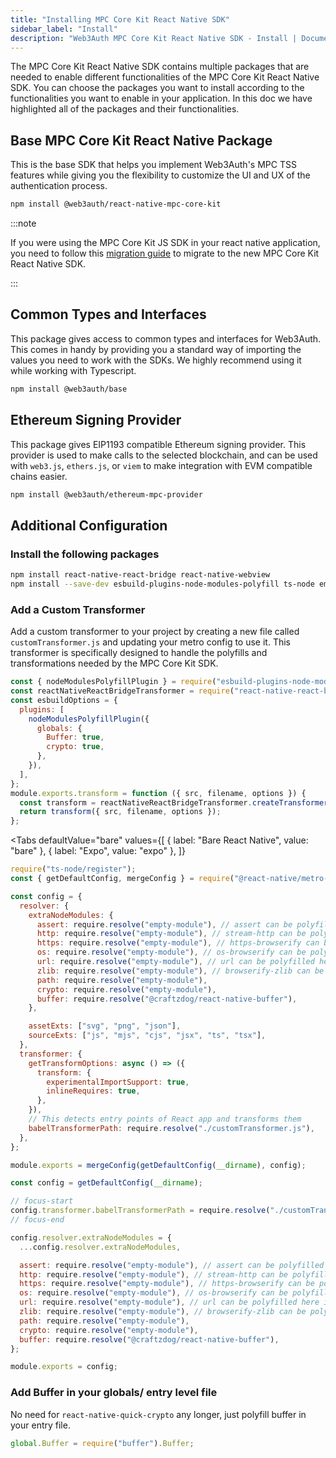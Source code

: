 ```yaml
---
title: "Installing MPC Core Kit React Native SDK"
sidebar_label: "Install"
description: "Web3Auth MPC Core Kit React Native SDK - Install | Documentation - Web3Auth"
---
```



The MPC Core Kit React Native SDK contains multiple packages that are needed to enable different
functionalities of the MPC Core Kit React Native SDK. You can choose the packages you want to
install according to the functionalities you want to enable in your application. In this doc we have
highlighted all of the packages and their functionalities.

## Base MPC Core Kit React Native Package

This is the base SDK that helps you implement Web3Auth's MPC TSS features while giving you the
flexibility to customize the UI and UX of the authentication process.

```bash npm2yarn
npm install @web3auth/react-native-mpc-core-kit
```

:::note

If you were using the MPC Core Kit JS SDK in your react native application, you need to follow this
[migration guide](/migration-guides/mpc-core-kit-react-native-migration) to migrate to the new MPC
Core Kit React Native SDK.

:::

## Common Types and Interfaces

This package gives access to common types and interfaces for Web3Auth. This comes in handy by
providing you a standard way of importing the values you need to work with the SDKs. We highly
recommend using it while working with Typescript.

```bash npm2yarn
npm install @web3auth/base
```

## Ethereum Signing Provider

This package gives EIP1193 compatible Ethereum signing provider. This provider is used to make calls
to the selected blockchain, and can be used with `web3.js`, `ethers.js`, or `viem` to make
integration with EVM compatible chains easier.

```bash npm2yarn
npm install @web3auth/ethereum-mpc-provider
```

## Additional Configuration

### Install the following packages

```bash npm2yarn
npm install react-native-react-bridge react-native-webview
npm install --save-dev esbuild-plugins-node-modules-polyfill ts-node empty-module @craftzdog/react-native-buffer
```

### Add a Custom Transformer

Add a custom transformer to your project by creating a new file called `customTransformer.js` and
updating your metro config to use it. This transformer is specifically designed to handle the
polyfills and transformations needed by the MPC Core Kit SDK.

```js title="customTransformer.js"
const { nodeModulesPolyfillPlugin } = require("esbuild-plugins-node-modules-polyfill");
const reactNativeReactBridgeTransformer = require("react-native-react-bridge/lib/plugin");
const esbuildOptions = {
  plugins: [
    nodeModulesPolyfillPlugin({
      globals: {
        Buffer: true,
        crypto: true,
      },
    }),
  ],
};
module.exports.transform = function ({ src, filename, options }) {
  const transform = reactNativeReactBridgeTransformer.createTransformer(esbuildOptions);
  return transform({ src, filename, options });
};
```

<Tabs
  defaultValue="bare"
  values={[
    { label: "Bare React Native", value: "bare" },
    { label: "Expo", value: "expo" },
  ]}
>

<TabItem value="bare">

```js title="metro.config.js"
require("ts-node/register");
const { getDefaultConfig, mergeConfig } = require("@react-native/metro-config");

const config = {
  resolver: {
    extraNodeModules: {
      assert: require.resolve("empty-module"), // assert can be polyfilled here if needed
      http: require.resolve("empty-module"), // stream-http can be polyfilled here if needed
      https: require.resolve("empty-module"), // https-browserify can be polyfilled here if needed
      os: require.resolve("empty-module"), // os-browserify can be polyfilled here if needed
      url: require.resolve("empty-module"), // url can be polyfilled here if needed
      zlib: require.resolve("empty-module"), // browserify-zlib can be polyfilled here if needed
      path: require.resolve("empty-module"),
      crypto: require.resolve("empty-module"),
      buffer: require.resolve("@craftzdog/react-native-buffer"),
    },

    assetExts: ["svg", "png", "json"],
    sourceExts: ["js", "mjs", "cjs", "jsx", "ts", "tsx"],
  },
  transformer: {
    getTransformOptions: async () => ({
      transform: {
        experimentalImportSupport: true,
        inlineRequires: true,
      },
    }),
    // This detects entry points of React app and transforms them
    babelTransformerPath: require.resolve("./customTransformer.js"),
  },
};

module.exports = mergeConfig(getDefaultConfig(__dirname), config);
```

</TabItem>

<TabItem value="expo">

```js title="metro.config.js"
const config = getDefaultConfig(__dirname);

// focus-start
config.transformer.babelTransformerPath = require.resolve("./customTransformer.js");
// focus-end

config.resolver.extraNodeModules = {
  ...config.resolver.extraNodeModules,

  assert: require.resolve("empty-module"), // assert can be polyfilled here if needed
  http: require.resolve("empty-module"), // stream-http can be polyfilled here if needed
  https: require.resolve("empty-module"), // https-browserify can be polyfilled here if needed
  os: require.resolve("empty-module"), // os-browserify can be polyfilled here if needed
  url: require.resolve("empty-module"), // url can be polyfilled here if needed
  zlib: require.resolve("empty-module"), // browserify-zlib can be polyfilled here if needed
  path: require.resolve("empty-module"),
  crypto: require.resolve("empty-module"),
  buffer: require.resolve("@craftzdog/react-native-buffer"),
};

module.exports = config;
```

</TabItem>
</Tabs>

### Add Buffer in your globals/ entry level file

No need for `react-native-quick-crypto` any longer, just polyfill buffer in your entry file.

```js title="globals.ts"
global.Buffer = require("buffer").Buffer;
```
